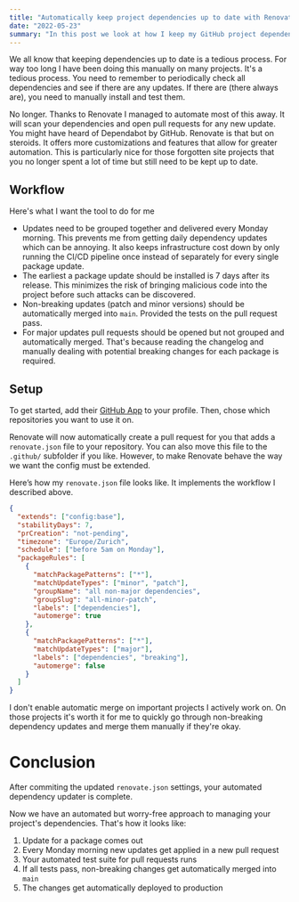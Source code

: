 ```yaml
---
title: "Automatically keep project dependencies up to date with Renovate"
date: "2022-05-23"
summary: "In this post we look at how I keep my GitHub project dependencies up to date with Renovate. Non-breaking changes get automatically merged as soon as tests pass. Pull requests for breaking changes can be merged manually."
---
```


We all know that keeping dependencies up to date is a tedious process. For way too long I have been doing this manually on many projects. It's a tedious process. You need to remember to periodically check all dependencies and see if there are any updates. If there are (there always are), you need to manually install and test them.

No longer. Thanks to Renovate I managed to automate most of this away. It will scan your dependencies and open pull requests for any new update. You might have heard of Dependabot by GitHub. Renovate is that but on steroids. It offers more customizations and features that allow for greater automation. This is particularly nice for those forgotten site projects that you no longer spent a lot of time but still need to be kept up to date.

## Workflow

Here's what I want the tool to do for me

- Updates need to be grouped together and delivered every Monday morning. This prevents me from getting daily dependency updates which can be annoying. It also keeps infrastructure cost down by only running the CI/CD pipeline once instead of separately for every single package update.
- The earliest a package update should be installed is 7 days after its release. This minimizes the risk of bringing malicious code into the project before such attacks can be discovered.
- Non-breaking updates (patch and minor versions) should be automatically merged into `main`. Provided the tests on the pull request pass.
- For major updates pull requests should be opened but not grouped and automatically merged. That's because reading the changelog and manually dealing with potential breaking changes for each package is required.

## Setup

To get started, add their [GitHub App](https://github.com/marketplace/renovate) to your profile. Then, chose which repositories you want to use it on.

Renovate will now automatically create a pull request for you that adds a `renovate.json` file to your repository. You can also move this file to the `.github/` subfolder if you like. However, to make Renovate behave the way we want the config must be extended.

Here’s how my `renovate.json` file looks like. It implements the workflow I described above.

```json
{
  "extends": ["config:base"],
  "stabilityDays": 7,
  "prCreation": "not-pending",
  "timezone": "Europe/Zurich",
  "schedule": ["before 5am on Monday"],
  "packageRules": [
    {
      "matchPackagePatterns": ["*"],
      "matchUpdateTypes": ["minor", "patch"],
      "groupName": "all non-major dependencies",
      "groupSlug": "all-minor-patch",
      "labels": ["dependencies"],
      "automerge": true
    },
    {
      "matchPackagePatterns": ["*"],
      "matchUpdateTypes": ["major"],
      "labels": ["dependencies", "breaking"],
      "automerge": false
    }
  ]
}
```

I don't enable automatic merge on important projects I actively work on. On those projects it's worth it for me to quickly go through non-breaking dependency updates and merge them manually if they're okay.

# Conclusion

After commiting the updated `renovate.json` settings, your automated dependency updater is complete.

Now we have an automated but worry-free approach to managing your project's dependencies. That's how it looks like:

1. Update for a package comes out
2. Every Monday morning new updates get applied in a new pull request
3. Your automated test suite for pull requests runs
4. If all tests pass, non-breaking changes get automatically merged into `main`
5. The changes get automatically deployed to production